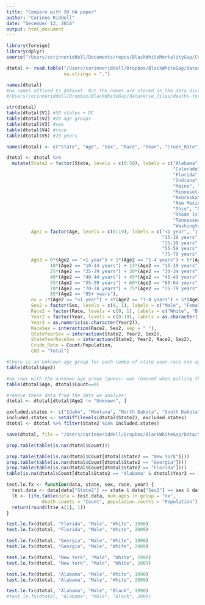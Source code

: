 ```yaml
---
title: "Compare with SH HA paper"
author: "Corinne Riddell"
date: "December 13, 2016"
output: html_document
---
```


```r
library(foreign)
library(dplyr)
source("/Users/corinneriddell/Documents/repos/BlackWhiteMortalityGap/Code/life_expectancy_functions.R")

dtotal <- read.table("/Users/corinneriddell/Dropbox/BlackWhiteGap/dataverse_files/deaths-total.txt", header = F, sep="\t", stringsAsFactors = F, colClasses = c(rep("numeric", 8)),
                     na.strings = ".")

names(dtotal)
#no names affixed to dataset. But the names are stored in the data dictionary file found at:
#/Users/corinneriddell/Dropbox/BlackWhiteGap/dataverse_files/deaths-total.dic

str(dtotal)
table(dtotal$V1) #50 states + DC
table(dtotal$V2) #20 age groups
table(dtotal$V3) #sex
table(dtotal$V4) #race
table(dtotal$V5) #20 years 

names(dtotal) <- c("State", "Age", "Sex", "Race", "Year", "Crude_Rate", "Count", "Population") #see the data dictionary - path is above.
```

```r
dtotal <- dtotal %>%
  mutate(State2 = factor(State, levels = c(0:50), labels = c("Alabama", "Alaska", "Arizona", "Arkansas","California",
                                                             "Colorado", "Connecticut", "Delaware", "Washington DC",
                                                             "Florida", "Georgia", "Hawaii","Idaho", "Illinois", 
                                                             "Indiana","Iowa", "Kansas", "Kentucky", "Louisiana", 
                                                             "Maine", "Maryland", "Massachusetts", "Michigan", 
                                                             "Minnesota", "Mississippi","Missouri", "Montana", 
                                                             "Nebraska", "Nevada", "New Hampshire", "New Jersey",
                                                             "New Mexico", "New York","North Carolina","North Dakota",
                                                             "Ohio", "Oklahoma","Oregon", "Pennsylvania", 
                                                             "Rhode Island", "South Carolina", "South Dakota", 
                                                             "Tennessee", "Texas", "Utah", "Vermont", "Virginia",
                                                             "Washington", "West Virginia", "Wisconsin", "Wyoming")), 
         Age2 = factor(Age, levels = c(0:19), labels = c("<1 year", "1-4 years", "5-9 years", "10-14 years", 
                                                         "15-19 years", "20-24 years", "25-29 years", "30-34 years",
                                                         "35-39 years", "40-44 years", "45-49 years", "50-54 years", 
                                                         "55-59 years", "60-64 years", "65-69 years", "70-74 years", 
                                                         "75-79 years", "80-84 years","85+ years", "Unknown"), ordered = T),
         Age3 = 0*(Age2 == "<1 year") + 1*(Age2 == "1-4 years") + 5*(Age2 == "5-9 years") +
                10*(Age2 == "10-14 years") + 15*(Age2 == "15-19 years") + 20*(Age2 == "20-24 years") + 
                25*(Age2 == "25-29 years") + 30*(Age2 == "30-34 years") + 35*(Age2 == "35-39 years") +
                40*(Age2 == "40-44 years") + 45*(Age2 == "45-49 years") + 50*(Age2 == "50-54 years") + 
                55*(Age2 == "55-59 years") + 60*(Age2 == "60-64 years") + 65*(Age2 == "65-69 years") +   
                70*(Age2 == "70-74 years") + 75*(Age2 == "75-79 years") + 80*(Age2 == "80-84 years") + 
                85*(Age2 == "85+ years"),
         nx = 1*(Age2 == "<1 year") + 4*(Age2 == "1-4 years") + 5*(Age2 != "<1 year" & Age2 != "1-4 years"),
         Sex2 = factor(Sex, levels = c(0, 1), labels = c("Male", "Female")),
         Race2 = factor(Race, levels = c(0, 1), labels = c("White", "Black")),
         Year2 = factor(Year, levels = c(0:19), labels = as.character(1990:2009)),
         Year3 = as.numeric(as.character(Year2)),
         RaceSex = interaction(Race2, Sex2, sep = " "),
         StateYearSex = interaction(State2, Year2, Sex2),
         StateYearRaceSex = interaction(State2, Year2, Race2, Sex2),
         Crude_Rate = Count/Population, 
         COD = "Total")
```

```r
#there is an unknown age group for each combo of state-year-race-sex-age:
table(dtotal$Age2) 

#no rows with the unknown age group (guess: was removed when pulling the data from CDC wonder)
table(dtotal$Age, dtotal$Count==0)

#remove these data from the data we analyze:
dtotal <- dtotal[dtotal$Age2 != "Unknown", ]
```

```r
excluded.states <- c("Idaho", "Montana", "North Dakota", "South Dakota", "Vermont")
included.states <- setdiff(levels(dtotal$State2), excluded.states)
dtotal <- dtotal %>% filter(State2 %in% included.states)

save(dtotal, file = "/Users/corinneriddell/Dropbox/BlackWhiteGap/Data/SH_HA_data.Rdata")
```

```r
prop.table(table(is.na(dtotal$Count)))

prop.table(table(is.na(dtotal$Count[dtotal$State2 == "New York"])))
prop.table(table(is.na(dtotal$Count[dtotal$State2 == "Georgia"])))
prop.table(table(is.na(dtotal$Count[dtotal$State2 == "Florida"])))
table(is.na(dtotal$Count[dtotal$State2 == "Alabama" & dtotal$Year3 == 1990]))

test.le.fx <- function(data, state, sex, race, year) {
  test.data <- data[data["State2"] == state & data["Sex2"] == sex & data["Race2"] == race & data["Year3"] == year, ]
  lt <- life.table(data = test.data, num.ages.in.group = "nx",
             death.counts = "Count", population.counts = "Population")
  return(round(lt$e_x[1], 1))
}

test.le.fx(dtotal, "Florida", "Male", "White", 1990)
test.le.fx(dtotal, "Florida", "Male", "White", 2009)

test.le.fx(dtotal, "Georgia", "Male", "White", 1990)
test.le.fx(dtotal, "Georgia", "Male", "White", 2009)

test.le.fx(dtotal, "New York", "Male", "White", 1990)
test.le.fx(dtotal, "New York", "Male", "White", 2009)

test.le.fx(dtotal, "Alabama", "Male", "White", 1990)
test.le.fx(dtotal, "Alabama", "Male", "White", 2009)

test.le.fx(dtotal, "Alabama", "Male", "Black", 1990)
#test.le.fx(dtotal, "Alabama", "Male", "Black", 2009)

```

